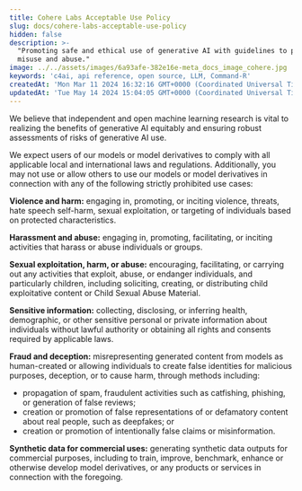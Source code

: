 ```yaml
---
title: Cohere Labs Acceptable Use Policy
slug: docs/cohere-labs-acceptable-use-policy
hidden: false
description: >-
  "Promoting safe and ethical use of generative AI with guidelines to prevent
  misuse and abuse."
image: ../../assets/images/6a93afe-382e16e-meta_docs_image_cohere.jpg
keywords: 'c4ai, api reference, open source, LLM, Command-R'
createdAt: 'Mon Mar 11 2024 16:32:16 GMT+0000 (Coordinated Universal Time)'
updatedAt: 'Tue May 14 2024 15:04:05 GMT+0000 (Coordinated Universal Time)'
---
```

We believe that independent and open machine learning research is vital to realizing the benefits of generative AI equitably and ensuring robust assessments of risks of generative AI use. 

We expect users of our models or model derivatives to comply with all applicable local and international laws and regulations. Additionally, you may not use or allow others to use our models or model derivatives in connection with any of the following strictly prohibited use cases:

**Violence and harm:** engaging in, promoting, or inciting violence, threats, hate speech self-harm, sexual exploitation, or targeting of individuals based on protected characteristics.

**Harassment and abuse:** engaging in, promoting, facilitating, or inciting activities that harass or abuse individuals or groups. 

**Sexual exploitation, harm, or abuse:** encouraging, facilitating, or carrying out any activities that exploit, abuse, or endanger individuals, and particularly children, including soliciting, creating, or distributing child exploitative content or Child Sexual Abuse Material.

**Sensitive information:** collecting, disclosing, or inferring health, demographic, or other sensitive personal or private information about individuals without lawful authority or obtaining all rights and consents required by applicable laws.

**Fraud and deception:** misrepresenting generated content from models as human-created or allowing individuals to create false identities for malicious purposes, deception, or to cause harm, through methods including:

- propagation of spam, fraudulent activities such as catfishing, phishing, or generation of false reviews;
- creation or promotion of false representations of or defamatory content about real people, such as deepfakes; or
- creation or promotion of intentionally false claims or misinformation.

**Synthetic data for commercial uses:** generating synthetic data outputs for commercial purposes, including to train, improve, benchmark, enhance or otherwise develop model derivatives, or any products or services in connection with the foregoing.
